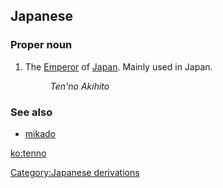 ==Japanese==
===Proper noun===
{{ja-pos|r|proper|hira=てんのう}}

#{{ja-def|天皇}} The [[Emperor]] of [[Japan]].  Mainly used in Japan.
#:''Ten'no Akihito''

===See also===
*[[mikado]]

[[Category:Japanese derivations]]

[[ko:tenno]]